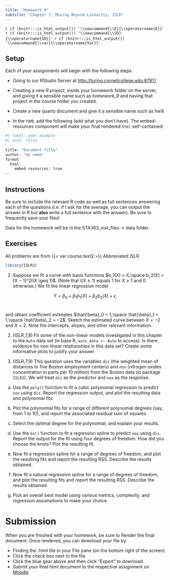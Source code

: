 ```yaml
---
title: "Homework 9"
subtitle: "Chapter 7: Moving Beyond Linearity, ISLR"
---
```


`r if (knitr:::is_html_output()) '\\newcommand{\\E}{\\operatorname{E}}'`
`r if (knitr:::is_html_output()) '\\newcommand{\\SD}{\\operatorname{SD}}'`
`r if (knitr:::is_html_output()) '\\newcommand{\\var}{\\operatorname{Var}}'`


## Setup

Each of your assignments will begin with the following steps.

-   Going to our RStudio Server at <http://turing.cornellcollege.edu:8787/>

-   Creating a new *R project*, inside your homework folder on the server, and giving it a sensible name such as *homework_9* and having that project in the course folder you created. 

-   Create a new quarto document and give it a sensible name such as *hw9*.

-   In the `YAML` add the following (add what you don't have). The embed-resources component will make your final rendered `html` self-contained.

```r
#| label: yaml_example
#| eval: false
---
title: "Document title"
author: "my name"
format:
  html:
    embed-resources: true
---
```

## Instructions

Be sure to include the relevant R code as well as full sentences answering each of the questions (i.e. if I ask for the average, you can output the answer in R but **also** write a full sentence with the answer). Be sure to frequently save your files!

Data for the homework will be in the STA363_inst_files -> data folder.

## Exercises

All problems are from {{< var course.text2 >}} Abbreviated ISLR. 

```r
library(ISLR2)
```


1. Suppose we fit a curve with basis functions $b_1(X) = X,\space b_2(X) = (X − 1)^2I(X \geq 1)$. (Note that $I(X \geq 1)$ equals 1 for $X \geq 1$ and 0 otherwise.) We fit the linear regression model 

$$Y = \beta_0 + \beta_1b_1(X) + \beta_2b_2(X) + \epsilon,$$ <br>

and obtain coefficient estimates $\hat{\beta}_0 = 1,\space \hat{\beta}_1 = 1,\space \hat{\beta}_2 = −2$. Sketch the estimated curve between $X = −2$ and $X = 2$. Note the intercepts, slopes, and other relevant information.



2. (ISLR,7,8) Fit some of the non-linear models investigated in this chapter to the `Auto` data set (in base R, `auto_data <- Auto` to access). Is there evidence for non-linear relationships in this data set? Create some informative plots to justify your answer.

3. (ISLR,7,9) This question uses the variables `dis` (the weighted mean of distances to five Boston employment centers) and `nox` (nitrogen oxides concentration in parts per 10 million) from the Boston data (in package `ISLR2`). We will treat `dis` as the predictor and `nox` as the response.

  (a) Use the `poly()` function to fit a cubic polynomial regression to predict `nox` using `dis`. Report the regression output, and plot the resulting data and polynomial fits.
  
  (b) Plot the polynomial fits for a range of different polynomial degrees (say, from 1 to 10), and report the associated residual sum of squares.
  
  (c) Select the optimal degree for the polynomial, and explain your results.
  
  (d) Use the `bs()` function to fit a regression spline to predict `nox` using `dis`. Report the output for the fit using four degrees of freedom. How did you choose the knots? Plot the resulting fit.
  
  (e) Now fit a regression spline for a range of degrees of freedom, and plot the resulting fits and report the resulting RSS. Describe the results obtained.

  (e) Now fit a natural regression spline for a range of degrees of freedom, and plot the resulting fits and report the resulting RSS. Describe the results obtained.
  
  (f) Pick an overall best model using various metrics, complexity, and regression assumptions to make your choice. 

# Submission

When you are finished with your homework, be sure to Render the final document. Once rendered, you can download your file by:

-   Finding the .html file in your File pane (on the bottom right of the screen)
-   Click the check box next to the file
-   Click the blue gear above and then click "Export" to download
-   Submit your final html document to the respective assignment on [Moodle]({{< var course.moodle >}})



